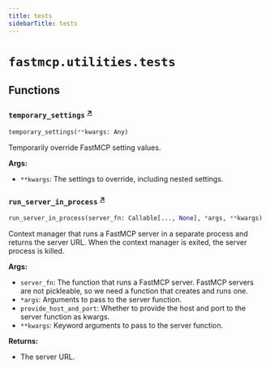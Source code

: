 ```yaml
---
title: tests
sidebarTitle: tests
---
```


# `fastmcp.utilities.tests`

## Functions

### `temporary_settings` <sup><a href="https://github.com/jlowin/fastmcp/blob/main/src/fastmcp/utilities/tests.py#L21" target="_blank">↗</a></sup>

```python
temporary_settings(**kwargs: Any)
```


Temporarily override FastMCP setting values.

**Args:**
- `**kwargs`: The settings to override, including nested settings.


### `run_server_in_process` <sup><a href="https://github.com/jlowin/fastmcp/blob/main/src/fastmcp/utilities/tests.py#L74" target="_blank">↗</a></sup>

```python
run_server_in_process(server_fn: Callable[..., None], *args, **kwargs) -> Generator[str, None, None]
```


Context manager that runs a FastMCP server in a separate process and
returns the server URL. When the context manager is exited, the server process is killed.

**Args:**
- `server_fn`: The function that runs a FastMCP server. FastMCP servers are
not pickleable, so we need a function that creates and runs one.
- `*args`: Arguments to pass to the server function.
- `provide_host_and_port`: Whether to provide the host and port to the server function as kwargs.
- `**kwargs`: Keyword arguments to pass to the server function.

**Returns:**
- The server URL.

